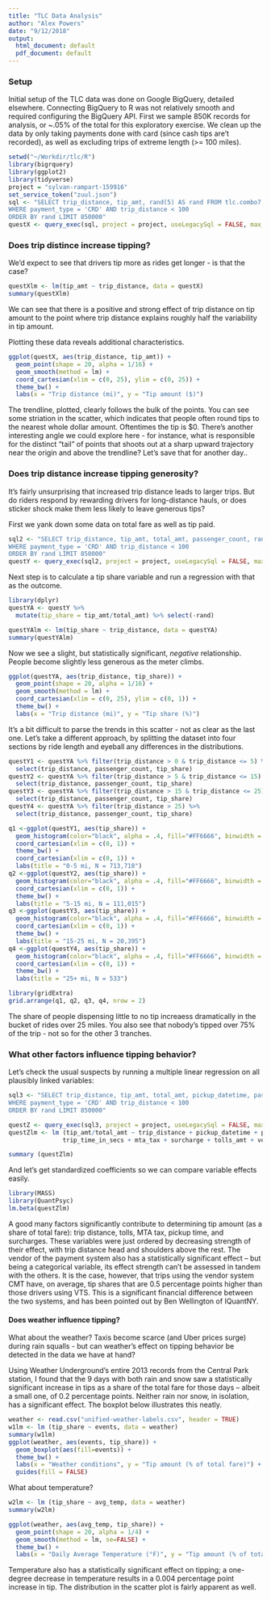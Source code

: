 ```yaml
---
title: "TLC Data Analysis"
author: "Alex Powers"
date: "9/12/2018"
output:
  html_document: default
  pdf_document: default
---
```


### Setup
Initial setup of the TLC data was done on Google BigQuery, detailed elsewhere. Connecting BigQuery to R was not relatively smooth and required configuring the BigQuery API.
First we sample 850K records for analysis, or ~.05% of the total for this exploratory exercise.
We clean up the data by only taking payments done with card (since cash tips are't recorded),
as well as excluding trips of extreme length (>= 100 miles).

```r
setwd("~/Workdir/tlc/R")
library(bigrquery)
library(ggplot2)
library(tidyverse)
project = "sylvan-rampart-159916"
set_service_token("zuul.json")
sql <- "SELECT trip_distance, tip_amt, rand(5) AS rand FROM tlc.combo7
WHERE payment_type = 'CRD' AND trip_distance < 100
ORDER BY rand LIMIT 850000"
questX <- query_exec(sql, project = project, useLegacySql = FALSE, max_pages = Inf)
```


### Does trip distince increase tipping? 
We'd expect to see that drivers tip more as rides get longer - is that the case? 

```r
questXlm <- lm(tip_amt ~ trip_distance, data = questX)
summary(questXlm)
```

We can see that there is a positive and strong effect of trip distance on tip amount to the point where trip distance explains roughly half the variability in tip amount.

Plotting these data reveals additional characteristics. 

```r
ggplot(questX, aes(trip_distance, tip_amt)) +
  geom_point(shape = 20, alpha = 1/16) +
  geom_smooth(method = lm) +
  coord_cartesian(xlim = c(0, 25), ylim = c(0, 25)) +
  theme_bw() +
  labs(x = "Trip distance (mi)", y = "Tip amount ($)")
```

The trendline, plotted, clearly follows the bulk of the points. You can see some striation in the scatter, which indicates that people often round tips to the nearest whole dollar amount. Oftentimes the tip is $0. There's another interesting angle we could explore here - for instance, what is responsible for the distinct "tail" of points that shoots out at a sharp upward trajectory near the origin and above the trendline? Let's save that for another day..

### Does trip distance increase tipping generosity?

It's fairly unsurprising that increased trip distance leads to larger trips. But do riders respond by rewarding drivers for long-distance hauls, or does sticker shock make them less likely to leave generous tips? 

First we yank down some data on total fare as well as tip paid.

```r
sql2 <- "SELECT trip_distance, tip_amt, total_amt, passenger_count, rand(5) AS rand FROM tlc.combo7
WHERE payment_type = 'CRD' AND trip_distance < 100
ORDER BY rand LIMIT 850000"
questY <- query_exec(sql2, project = project, useLegacySql = FALSE, max_pages = Inf)
```

Next step is to calculate a tip share variable and run a regression with that as the outcome.

```r
library(dplyr)
questYA <- questY %>% 
  mutate(tip_share = tip_amt/total_amt) %>% select(-rand)

questYAlm <- lm(tip_share ~ trip_distance, data = questYA)
summary(questYAlm)
```

Now we see a slight, but statistically significant, *negative* relationship. People become slightly less generous as the meter climbs.

```r
ggplot(questYA, aes(trip_distance, tip_share)) +
  geom_point(shape = 20, alpha = 1/16) +
  geom_smooth(method = lm) +
  coord_cartesian(xlim = c(0, 25), ylim = c(0, 1)) +
  theme_bw() +
  labs(x = "Trip distance (mi)", y = "Tip share (%)")
```

It's a bit difficult to parse the trends in this scatter - not as clear as the last one. Let's take a different approach, by splitting the dataset into four sections by ride length and eyeball any differences in the distributions.

```r
questY1 <- questYA %>% filter(trip_distance > 0 & trip_distance <= 5) %>% 
  select(trip_distance, passenger_count, tip_share)
questY2 <- questYA %>% filter(trip_distance > 5 & trip_distance <= 15) %>% 
  select(trip_distance, passenger_count, tip_share)
questY3 <- questYA %>% filter(trip_distance > 15 & trip_distance <= 25) %>% 
  select(trip_distance, passenger_count, tip_share)
questY4 <- questYA %>% filter(trip_distance > 25) %>% 
  select(trip_distance, passenger_count, tip_share)

q1 <-ggplot(questY1, aes(tip_share)) +
  geom_histogram(color="black", alpha = .4, fill="#FF6666", binwidth = .025) +
  coord_cartesian(xlim = c(0, 1)) +
  theme_bw() +
  coord_cartesian(xlim = c(0, 1)) +
  labs(title = "0-5 mi, N = 713,718")
q2 <-ggplot(questY2, aes(tip_share)) +
  geom_histogram(color="black", alpha = .4, fill="#FF6666", binwidth = .025) +
  coord_cartesian(xlim = c(0, 1)) +
  theme_bw() +
  labs(title = "5-15 mi, N = 111,015")
q3 <-ggplot(questY3, aes(tip_share)) +
  geom_histogram(color="black", alpha = .4, fill="#FF6666", binwidth = .025) +
  coord_cartesian(xlim = c(0, 1)) +
  theme_bw() +
  labs(title = "15-25 mi, N = 20,395")
q4 <-ggplot(questY4, aes(tip_share)) +
  geom_histogram(color="black", alpha = .4, fill="#FF6666", binwidth = .025) +
  coord_cartesian(xlim = c(0, 1)) +
  theme_bw() +
  labs(title = "25+ mi, N = 533")

library(gridExtra)
grid.arrange(q1, q2, q3, q4, nrow = 2)
```

The share of people dispensing little to no tip increaess dramatically in the bucket of rides over 25 miles. You also see that nobody's tipped over 75% of the trip - not so for the other 3 tranches.

### What other factors influence tipping behavior?

Let's check the usual suspects by running a multiple linear regression on all plausibly linked variables:
```r
sql3 <- "SELECT trip_distance, tip_amt, total_amt, pickup_datetime, passenger_count, trip_time_in_secs, mta_tax, surcharge, tolls_amt, vendor_id, rand(5) AS rand FROM tlc.combo7
WHERE payment_type = 'CRD' AND trip_distance < 100
ORDER BY rand LIMIT 850000"

questZ <- query_exec(sql3, project = project, useLegacySql = FALSE, max_pages = Inf)
questZlm <- lm (tip_amt/total_amt ~ trip_distance + pickup_datetime + passenger_count +
               trip_time_in_secs + mta_tax + surcharge + tolls_amt + vendor_id, data = questZ)
```
```r
summary (questZlm)
```

And let's get standardized coefficients so we can compare variable effects easily. 

```r
library(MASS)
library(QuantPsyc)
lm.beta(questZlm)
```

A good many factors significantly contribute to determining tip amount (as a share of total fare): trip distance, tolls, MTA tax, pickup time, and surcharges. These variables were just ordered by decreasing strength of their effect, with trip distance head and shoulders above the rest. The vendor of the payment system also has a statistically significant effect – but being a categorical variable, its effect strength can’t be assessed in tandem with the others. It is the case, however, that trips using the vendor system CMT have, on average, tip shares that are 0.5 percentage points higher than those drivers using VTS. This is a significant financial difference between the two systems, and has been pointed out by Ben Wellington of IQuantNY. 

#### Does weather influence tipping?

What about the weather? Taxis become scarce (and Uber prices surge) during rain squalls - but can weather's effect on tipping behavior be detected in the data we have at hand?

Using Weather Underground’s entire 2013 records from the Central Park station, I found that the 9 days with both rain and snow saw a statistically significant increase in tips as a share of the total fare for those days – albeit a small one, of 0.2 percentage points. Neither rain nor snow, in isolation, has a significant effect. The boxplot below illustrates this neatly.

```r
weather <- read.csv("unified-weather-labels.csv", header = TRUE) 
w1lm <- lm (tip_share ~ events, data = weather)
summary(w1lm)
ggplot(weather, aes(events, tip_share)) +
  geom_boxplot(aes(fill=events)) +
  theme_bw() +
  labs(x = "Weather conditions", y = "Tip amount (% of total fare)") +
  guides(fill = FALSE)
```

What about temperature? 

```r
w2lm <- lm (tip_share ~ avg_temp, data = weather)
summary(w2lm)

ggplot(weather, aes(avg_temp, tip_share)) + 
  geom_point(shape = 20, alpha = 1/4) +
  geom_smooth(method = lm, se=FALSE) +
  theme_bw() +
  labs(x = "Daily Average Temperature (°F)", y = "Tip amount (% of total fare)")
```

Temperature also has a statistically significant effect on tipping; a one-degree decrease in temperature results in a 0.004 percentage point increase in tip. The distribution in the scatter plot is fairly apparent as well.

